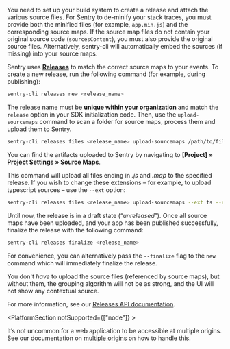 You need to set up your build system to create a release and attach the various source files. For Sentry to de-minify your stack traces, you must provide both the minified files (for example, `app.min.js`) and the corresponding source maps. If the source map files do not contain your original source code (`sourcesContent`), you must also provide the original source files. Alternatively, sentry-cli will automatically embed the sources (if missing) into your source maps.

Sentry uses [**Releases**](/product/releases/) to match the correct source maps to your events. To create a new release, run the following command (for example, during publishing):

```bash
sentry-cli releases new <release_name>
```

<Note>

The release name must be **unique within your organization** and match the `release` option in your SDK initialization code. Then, use the `upload-sourcemaps` command to scan a folder for source maps, process them and upload them to Sentry.

</Note>

```bash
sentry-cli releases files <release_name> upload-sourcemaps /path/to/files
```

<Note>

You can find the artifacts uploaded to Sentry by navigating to **[Project] » Project Settings » Source Maps**.

</Note>

This command will upload all files ending in _.js_ and _.map_ to the specified release. If you wish to change these extensions – for example, to upload typescript sources – use the `--ext` option:

```bash
sentry-cli releases files <release_name> upload-sourcemaps --ext ts --ext map /path/to/files
```

Until now, the release is in a draft state (“_unreleased_”). Once all source maps have been uploaded, and your app has been published successfully, finalize the release with the following command:

```bash
sentry-cli releases finalize <release_name>
```

For convenience, you can alternatively pass the `--finalize` flag to the `new` command which will immediately finalize the release.

You don't _have_ to upload the source files (referenced by source maps), but without them, the grouping algorithm will not be as strong, and the UI will not show any contextual source.

For more information, see our [Releases API documentation](/api/releases/).

<PlatformSection notSupported={["node"]} >

It’s not uncommon for a web application to be accessible at multiple origins. See our documentation on [multiple origins](../multiple-origins/) on how to handle this.

</PlatformSection>

